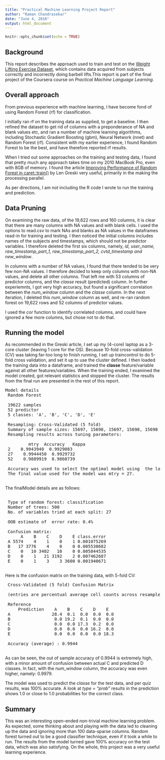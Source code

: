 ```yaml
---
title: "Practical Machine Learning Project Report"
author: "Raman Chandrasekar"
date: "June 4, 2016"
output: html_document
---
```


```r
knitr::opts_chunk$set(echo = TRUE)
```

## Background

This report describes the approach used to train and test on the [Weight Lifting Exercise Dataset](http://groupware.les.inf.puc-rio.br/har), which contains data acquired from subjects correctly and incorrectly doing barbell lifts.This report is part of the final project of the Coursera course on <i>Practical Machine Language Learning</i>.


## Overall approach
From previous experience with machine learning, I have become fond of using Random Forest (rf) for classification.

I initially ran rf on the training data as supplied, to get a baseline. I then refined the dataset to get rid of columns with a preponderance of NA and blank values etc, and ran a number of machine learning algorithms, including Stochastic Gradient Boosting (gbm),  Neural Network (nnet) and Random Forest (rf). Consistent with my earlier experience, I found Random Forest to be the best, and have therefore reported rf results.

When I tried out some approaches on the training and testing data, I found that pretty much any approach takes time on my 2010 MacBook Pro, even with 8GB of memory. I found the article [Improving Performance of Random Forest in caret::train()](https://github.com/lgreski/datasciencectacontent/blob/master/markdown/pml-randomForestPerformance.md) by Len Greski very useful, primarily in the making the processing parallel.

As per directions, I am not including the R code I wrote to run the training and prediction.

## Data Pruning
On examining the raw data, of the 19,622 rows and 160 columns, it is clear that there are many columns with NA values and with blank cells. I used the options to read.csv to mark NAs and blanks as NA values in the dataframes read-in for training and testing. I then noticed the initial columns includes names of the subjects and timestamps, which should not be predictor variables. I therefore deleted the first six columns, namely, <i>id, user_name, raw_timestamp_part_1, raw_timestamp_part_2, cvtd_timestamp and new_window</i>.

In columns with a number of NA values, I found that there tended to be very few non-NA values. I therefore decided to keep only columns with non-NA values, and delete all other columns. That left me with 53 columns of predictor columns, and the <i>classe</i> result (predicted) column. In further experiemnts, I got very high accuracy, but found a significant correlation between the <i>num_window</i> column and the 
<i>classe</i> column. In the next iteration, I deleted this <i>num_window</i> column as well, and re-ran random forest on 19,622 rows and 52 columns of predictor values.

I used the <i>cor</i> function to identify correlated columns, and could have ignored a few more columns, but chose not to do that.

## Running the model

As recommended in the Greski article, I set up my (4-core) laptop as a 3-core cluster (leaving 1 core for the OS). Because 10-fold cross-validation (CV) was taking far-too long to finish running, I set up traincontrol to do 5-fold cross validation, and set it up to use the cluster defined. I then loaded the training data into a dataframe, and trained the **classe** feature/variable against all other features/variables. When the training ended, I examined the model created, got relevant statistics and stopped the cluster. The results from the final run are presented in the rest of this report.

<pre>
Model details
 Random Forest 
 
 19622 samples
 52 predictor
 5 classes: 'A', 'B', 'C', 'D', 'E' 

 Resampling: Cross-Validated (5 fold) 
 Summary of sample sizes: 15697, 15698, 15697, 15698, 15698 
 Resampling results across tuning parameters:
         
         mtry  Accuracy   Kappa    
 2    0.9943940  0.9929083
 27    0.9944450  0.9929732
 52    0.9889919  0.9860739
 
 Accuracy was used to select the optimal model using  the largest value.
 The final value used for the model was mtry = 27.
 </pre>


The finalModel details are as follows:
<pre>

 Type of random forest: classification
 Number of trees: 500
 No. of variables tried at each split: 27
 
 OOB estimate of  error rate: 0.4%
 
 Confusion matrix:
      A    B    C    D    E class.error
 A 5574    4    1    0    1 0.001075269
 B   17 3776    4    0    0 0.005530682
 C    0   10 3402   10    0 0.005844535
 D    0    1   21 3192    2 0.007462687
 E    0    1    3    3 3600 0.001940671

</pre>

 Here is the confusion matrix on the training data, with 5-fold CV:

 <pre>
 Cross-Validated (5 fold) Confusion Matrix 
 
 (entries are percentual average cell counts across resamples)
 
 Reference
     Prediction    A    B    C    D    E
 A                28.4  0.1  0.0  0.0  0.0
 B                 0.0 19.2  0.1  0.0  0.0
 C                 0.0  0.0 17.3  0.2  0.0
 D                 0.0  0.0  0.0 16.2  0.0
 E                 0.0  0.0  0.0  0.0 18.3
 
 Accuracy (average) : 0.9944
 </pre>
 As can be seen, the out of sample accuracy of 0.9944 is extremely high, with a minor amount of confusion between actual C and predicted D classes. In fact, with the <i>num_window</i> column, the accuracy was even higher, namely: 0.9979.
 
The model was used to predict the <i>classe</i> for the test data, and per quiz results, was 100% accurate. A look at <i>type = "prob"</i> results in the prediction shows 1.0 or close to 1.0 probabilities for the correct class.

## Summary
This was an interesting open-ended non-trivial machine learning problem. As expected, some thinking about and playing with the data led to cleaning up the data and ignoring more than 100 data-sparse columns. Random forest turned out to be a good classifier technique, even if it took a while to run. The results from the model turned gave 100% accuracy on the test data, which was also satisfying. On the whole, this project was a very useful learning experience.

